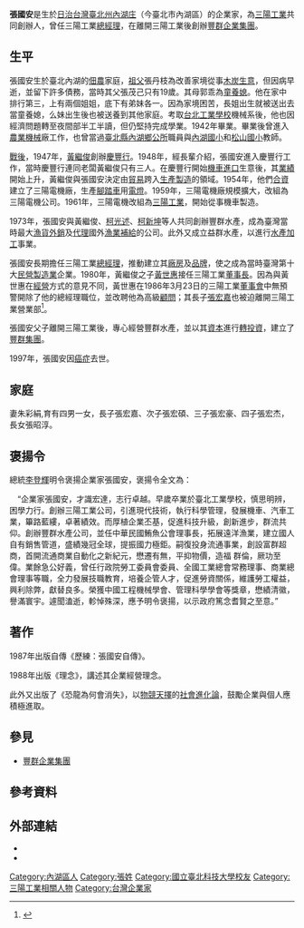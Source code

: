 {{Otheruses|張國安}}
{{Infobox person
| 姓名    = 張國安
| 圖像    = 
| 圖像替代 = 
| 出生名  = 
| 出生日期 = {{Birth date|1926|12|18}}
| 出生地點 = {{TWN-JPN}}[[臺北州|臺北州]][[內湖庄|內湖庄]]
| 逝世日期 = {{Death date and age|1997|04|06|1926|12|18}}
| 逝世地點 = 
| 國籍    = {{ROC}}
| 別名    = 
| 職業    = [[工商業|工商業]]
| 活躍時期 = 
| 知名原因 = 創辦[[三陽工業|三陽工業]]與[[豐群企業集團|豐群企業集團]]
| 知名作品 = 
}}
'''張國安'''{{BD|1926年|12月28日|1997年|4月6日}}是生於[[日治台灣|日治台灣]][[臺北州|臺北州]][[內湖庄|內湖庄]]（今臺北市內湖區）的企業家，為[[三陽工業|三陽工業]]共同創辦人，曾任三陽工業[[總經理|總經理]]，在離開三陽工業後創辦[[豐群企業集團|豐群企業集團]]。

==生平==
張國安生於臺北內湖的[[佃農|佃農]]家庭，[[祖父母|祖父]]張丹枝為改善家境從事[[木炭|木炭]][[交易|生意]]，但因病早逝，並留下許多債務，當時其父張茂己只有19歲。其母郭乖為[[童養媳|童養媳]]。他在家中排行第三，上有兩個姐姐，底下有弟妹各一。因為家境困苦，長姐出生就被送出去當童養媳，么妹出生後也被送養到其他家庭。考取[[國立臺北科技大學|台北工業學校]]機械系後，他也因經濟問題轉至夜間部半工半讀，但仍堅持完成學業。1942年畢業。畢業後曾進入[[农业|農業]][[机械|機械]]廠工作，也曾當過[[內湖區|臺北縣內湖鄉公所]]職員與[[內湖國小|內湖國小]]和[[臺北市松山區松山國民小學|松山國小]]教師。

[[戰後台灣|戰後]]，1947年，[[黃繼俊|黃繼俊]]創辦[[慶豐行|慶豐行]]。1948年，經長輩介紹，張國安進入慶豐行工作，當時慶豐行連同老闆黃繼俊只有三人。在慶豐行開始[[摩托車|機車]][[進口|進口]]生意後，其[[業績|業績]]開始上升，黃繼俊與張國安決定由[[贸易|貿易]]跨入[[生产|生產製造]]的領域。1954年，他們[[合資公司|合資]]建立了三陽電機廠，生產[[自行車|腳踏車]]用[[電燈泡|電燈]]。1959年，三陽電機廠規模擴大，改組為三陽電機公司。1961年，三陽電機改組為[[三陽工業|三陽工業]]，開始從事機車製造。

1973年，張國安與黃繼俊、[[柯光述|柯光述]]、[[柯新坤|柯新坤]]等人共同創辦豐群水產，成為臺灣當時最大[[漁貨|漁貨]][[出口贸易|外銷]]及[[代理|代理]]國外[[渔业|漁業]][[後勤學|補給]]的公司。此外又成立益群水產，以進行[[水產業|水產]][[食品加工|加工]]事業。

張國安長期擔任三陽工業[[總經理|總經理]]，推動建立其[[廠房|廠房]]及[[品牌|品牌]]，使之成為當時臺灣第十大[[民營企業|民營]][[制造业|製造業]]企業。1980年，黃繼俊之子[[黃世惠|黃世惠]]接任三陽工業[[董事長|董事長]]。因為與黃世惠在[[经营管理|經營]]方式的意見不同，黃世惠在1986年3月23日的三陽工業[[董事会|董事會]]中無預警開除了他的總經理職位，並改聘他為高級[[顧問|顧問]]；其長子[[張宏嘉|張宏嘉]]也被迫離開三陽工業營業部<ref>{{cite news|title=三陽發財車 張國安一手打造|url=http://news.ltn.com.tw/news/business/paper/786295|author=楊雅民|newspaper=自由時報|date=2014-06-10|accessdate=2015-08-17|archive-date=2016-11-04|archive-url=https://web.archive.org/web/20161104003759/http://news.ltn.com.tw/news/business/paper/786295|dead-url=no}}</ref>。

張國安父子離開三陽工業後，專心經營豐群水產，並以其[[资本|資本]]進行[[轉投資|轉投資]]，建立了[[豐群集團|豐群集團]]。

1997年，張國安因[[癌症|癌症]]去世。

==家庭==
妻朱彩絹,育有四男一女，長子張宏嘉、次子張宏碩、三子張宏豪、四子張宏杰，長女張昭淳。

==褒揚令==
總統[[李登輝|李登輝]]明令褒揚企業家張國安，褒揚令全文為：

　“企業家張國安，才識宏達，志行卓越。早歲卒業於臺北工業學校，慎思明辨，困學力行。創辦三陽工業公司，引進現代技術，執行科學管理，發展機車、汽車工業，篳路藍縷，卓著績效。而厚植企業丕基，促進科技升級，創新進步，群流共仰。創辦豐群水產公司，並任中華民國鮪魚公會理事長，拓展遠洋漁業，建立國人自有銷售管道，盛績幾冠全球，提振國力極鉅。嗣復投身流通事業，創設富群超商，首開流通商業自動化之新紀元，懋遷有無，平抑物價，造福 群倫，厥功至偉。業餘急公好義，曾任行政院勞工委員會委員、全國工業總會常務理事、商業總會理事等職，全力發展技職教育，培養企管人才，促進勞資關係，維護勞工權益，興利除弊，獻替良多。榮獲中國工程機械學會、管理科學學會等獎章，懋績清徽，譽滿寰宇。遽聞溘逝，軫悼殊深，應予明令褒揚，以示政府篤念耆賢之至意。”

==著作==
1987年出版自傳《歷練：張國安自傳》。

1988年出版《理念》，講述其企業經營理念。

此外又出版了《恐龍為何會消失》，以[[物競天擇|物競天擇]]的[[社會進化論|社會進化論]]，鼓勵企業與個人應積極進取。

== 參見 ==
* [[豐群企業集團|豐群企業集團]]

==參考資料==
{{Reflist}}

== 外部連結 ==
*{{cite news|title=三陽董事會改組 應朝多品牌經營|url=https://anntw.com/articles/20140702-Idiw|author=游清淵|newspaper=台灣醒報 Awakening News Networks|date=2014-07-02|accessdate=2016-11-03|archive-date=2016-11-04|archive-url=https://web.archive.org/web/20161104015021/https://anntw.com/articles/20140702-Idiw|dead-url=no}}
*{{Cite news|url=http://news.ltn.com.tw/news/business/paper/786294|title=「三陽是父親的寶貝」張宏嘉可望重掌三陽 - 財經 - 自由時報電子報|accessdate=2016-11-24|archive-date=2016-11-25|archive-url=https://web.archive.org/web/20161125044338/http://news.ltn.com.tw/news/business/paper/786294|dead-url=no}}

[[Category:內湖區人|Category:內湖區人]]
[[Category:張姓|Category:張姓]]
[[Category:國立臺北科技大學校友|Category:國立臺北科技大學校友]]
[[Category:三陽工業相關人物|Category:三陽工業相關人物]]
[[Category:台灣企業家|Category:台灣企業家]]